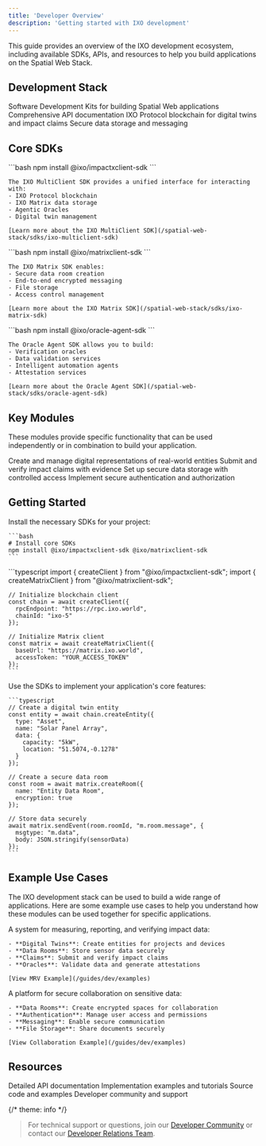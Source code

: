 ```yaml
---
title: 'Developer Overview'
description: 'Getting started with IXO development'
---
```


<Tip>
  This guide provides an overview of the IXO development ecosystem, including available SDKs, APIs, and resources to help you build applications on the Spatial Web Stack.
</Tip>

## Development Stack

<CardGroup>
  <Card title="IXO SDKs" icon="code" href="/spatial-web-stack/sdks/intro-sdks">
    Software Development Kits for building Spatial Web applications
  </Card>
  
  <Card title="API Reference" icon="book" href="/api-docs/introduction">
    Comprehensive API documentation
  </Card>
  
  <Card title="Blockchain" icon="cube" href="/articles/ixo-protocol">
    IXO Protocol blockchain for digital twins and impact claims
  </Card>
  
  <Card title="IXO Matrix" icon="database" href="/articles/ixo-matrix">
    Secure data storage and messaging
  </Card>
</CardGroup>

## Core SDKs

<AccordionGroup>
  <Accordion title="IXO MultiClient SDK" icon="network-wired">
    ```bash
    npm install @ixo/impactxclient-sdk
    ```
    
    The IXO MultiClient SDK provides a unified interface for interacting with:
    - IXO Protocol blockchain
    - IXO Matrix data storage
    - Agentic Oracles
    - Digital twin management
    
    [Learn more about the IXO MultiClient SDK](/spatial-web-stack/sdks/ixo-multiclient-sdk)
  </Accordion>
  
  <Accordion title="IXO Matrix SDK" icon="database">
    ```bash
    npm install @ixo/matrixclient-sdk
    ```
    
    The IXO Matrix SDK enables:
    - Secure data room creation
    - End-to-end encrypted messaging
    - File storage
    - Access control management
    
    [Learn more about the IXO Matrix SDK](/spatial-web-stack/sdks/ixo-matrix-sdk)
  </Accordion>
  
  <Accordion title="Oracle Agent SDK" icon="brain">
    ```bash
    npm install @ixo/oracle-agent-sdk
    ```
    
    The Oracle Agent SDK allows you to build:
    - Verification oracles
    - Data validation services
    - Intelligent automation agents
    - Attestation services
    
    [Learn more about the Oracle Agent SDK](/spatial-web-stack/sdks/oracle-agent-sdk)
  </Accordion>
</AccordionGroup>

## Key Modules

These modules provide specific functionality that can be used independently or in combination to build your application.

<CardGroup>
  <Card title="Digital Twins" icon="cube" href="/guides/dev/ixo-domains">
    Create and manage digital representations of real-world entities
  </Card>
  
  <Card title="Claims" icon="file-check" href="/guides/dev/ixo-claims">
    Submit and verify impact claims with evidence
  </Card>
  
  <Card title="Data Rooms" icon="vault" href="/articles/ixo-matrix">
    Set up secure data storage with controlled access
  </Card>
  
  <Card title="Authentication" icon="key" href="/guides/dev/authentication">
    Implement secure authentication and authorization
  </Card>
</CardGroup>

## Getting Started

<Steps>
  <Step title="Set Up Development Environment">
    Install the necessary SDKs for your project:
    
    ```bash
    # Install core SDKs
    npm install @ixo/impactxclient-sdk @ixo/matrixclient-sdk
    ```
  </Step>
  
  <Step title="Configure Clients">
    ```typescript
    import { createClient } from "@ixo/impactxclient-sdk";
    import { createMatrixClient } from "@ixo/matrixclient-sdk";
    
    // Initialize blockchain client
    const chain = await createClient({
      rpcEndpoint: "https://rpc.ixo.world",
      chainId: "ixo-5"
    });
    
    // Initialize Matrix client
    const matrix = await createMatrixClient({
      baseUrl: "https://matrix.ixo.world",
      accessToken: "YOUR_ACCESS_TOKEN"
    });
    ```
  </Step>
  
  <Step title="Implement Core Functionality">
    Use the SDKs to implement your application's core features:
    
    ```typescript
    // Create a digital twin entity
    const entity = await chain.createEntity({
      type: "Asset",
      name: "Solar Panel Array",
      data: {
        capacity: "5kW",
        location: "51.5074,-0.1278"
      }
    });
    
    // Create a secure data room
    const room = await matrix.createRoom({
      name: "Entity Data Room",
      encryption: true
    });
    
    // Store data securely
    await matrix.sendEvent(room.roomId, "m.room.message", {
      msgtype: "m.data",
      body: JSON.stringify(sensorData)
    });
    ```
  </Step>
</Steps>

## Example Use Cases

The IXO development stack can be used to build a wide range of applications. Here are some example use cases to help you understand how these modules can be used together for specific applications.

<AccordionGroup>
  <Accordion title="Digital MRV System" icon="chart-line">
    A system for measuring, reporting, and verifying impact data:
    
    - **Digital Twins**: Create entities for projects and devices
    - **Data Rooms**: Store sensor data securely
    - **Claims**: Submit and verify impact claims
    - **Oracles**: Validate data and generate attestations
    
    [View MRV Example](/guides/dev/examples)
  </Accordion>
  
  <Accordion title="Secure Collaboration Platform" icon="users">
    A platform for secure collaboration on sensitive data:
    
    - **Data Rooms**: Create encrypted spaces for collaboration
    - **Authentication**: Manage user access and permissions
    - **Messaging**: Enable secure communication
    - **File Storage**: Share documents securely
    
    [View Collaboration Example](/guides/dev/examples)
  </Accordion>
</AccordionGroup>

## Resources

<CardGroup>
  <Card title="API Reference" icon="book" href="/api-docs/introduction">
    Detailed API documentation
  </Card>
  
  <Card title="Examples" icon="lightbulb" href="/guides/dev/examples">
    Implementation examples and tutorials
  </Card>
  
  <Card title="GitHub" icon="github" href="https://github.com/ixofoundation">
    Source code and examples
  </Card>
  
  <Card title="Community" icon="users" href="https://ixofoundation.slack.com/archives/C04UERAUHQT">
    Developer community and support
  </Card>
</CardGroup>

{/* theme: info */}
> For technical support or questions, join our [Developer Community](https://ixofoundation.slack.com/archives/C04UERAUHQT) or contact our [Developer Relations Team](mailto:assistant@ixo.world).